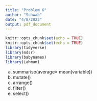 ---
title: "Problem 6"
author: "Schwab"
date: "4/8/2022"
output: pdf_document
---


```{r setup, include=FALSE}
knitr::opts_chunk$set(echo = TRUE)
knitr::opts_chunk$set(echo = TRUE)
library(tidyverse)
library(mdsr)
library(babynames)
library(Lahman)
```

a. summarise(average= mean(variable))
b. mutate()
c. arrange()
d. filter()
e. select()



